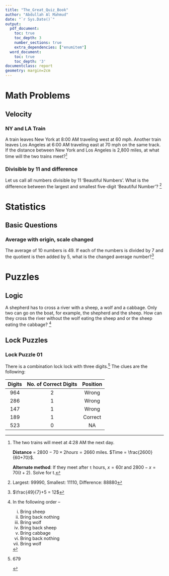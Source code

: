 ```yaml
---
title: "The_Great_Quiz_Book"
author: "Abdullah Al Mahmud"
date: "`r Sys.Date()`"
output:
  pdf_document:
    toc: true
    toc_depth: 3
    number_sections: true
    extra_dependencies: ["enumitem"]
  word_document:
    toc: true
    toc_depth: '3'
documentclass: report
geometry: margin=2cm
---
```


\newpage

\begingroup
\fontfamily{ppl}\fontsize{12}{16}\selectfont

# Math Problems

## Velocity 

### NY and LA Train 

A train leaves New York at 8:00 AM traveling west at 60 mph. Another train leaves Los Angeles at 6:00 AM traveling east at 70 mph on the same track. If the distance between New York and Los Angeles is 2,800 miles, at what time will the two trains meet?[^NYLA]

[^NYLA]: The two trains will meet at 4:28 AM the next day. 
    
    **Distance** = $2800 - 70 \times 2 hours = 2660$ miles. $Time = \frac{2600}{60+70}$. 
    
    **Alternate method**: If they meet after `t` hours, $x = 60t$ and $2800-x = 70(t+2)$. Solve for t. 


### Divisible by 11 and difference

Let us call all numbers divisible by 11 'Beautiful Numbers'. What is the difference between the largest and smallest five-digit 'Beautiful Number'? [^divdiff]

[^divdiff]: 

    Largest: 99990, 
Smallest: 11110, 
Difference: 88880


# Statistics

## Basic Questions

### Average with origin, scale changed

The average of 10 numbers is 49. If each of the numbers is divided by 7 and the quotient is then added by 5, what is the changed average number?[^avgorsc]

[^avgorsc]: 

    $\frac{49}{7}+5 = 12$

# Puzzles

## Logic 

A shepherd has to cross a river with a sheep, a wolf and a cabbage. Only two can go on the boat, for example, the shepherd and the sheep. How can they cross the river without the wolf eating the sheep and or the sheep eating the cabbage? [^shwocb]

[^shwocb]: In the following order --

    i. Bring sheep
ii. Bring back nothing
iii. Bring wolf
iv. Bring back sheep
v. Bring cabbage
vi. Bring back nothing
vii. Bring wolf

## Lock Puzzles

### Lock Puzzle 01

There is a combination lock lock with three digits.[^L1] The clues are the following:

| Digits | No. of Correct Digits | Position |
|:---:|:---:|:---:|
| 964 | 2 | Wrong |
| 286 | 1 | Wrong |
| 147 | 1 | Wrong |
| 189 | 1 | Correct |
| 523 | 0 | NA |

[^L1]: 679

    \begin{enumerate}[label=(\alph*)]
\item 523 are removed by clue no. 5
\item 1 is removed by clue 3 \& 4 (can't be in right and wrong position simultaneously)
\item 8 is removed by clue 2 \& 4 (can't be in right and wrong position simultaneously)
\item 6 is correct digit by clue 2 (since 2 \& are wrong)
\item Position of 6 is 1st (by clue 1 \& 2, both wrong position)
\item 9 is the 3rd digit in solution by clue 4 (since 1 \& 8 are incorrect)
\item 4 is removed by clue 1 (since two correct digits are 9 \& 6)
\item The 2nd digit in solution is 7 (by clue 3 and since no other digit exists)
\end{enumerate}


\endgroup